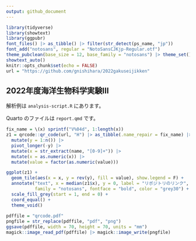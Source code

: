 ```yaml
---
output: github_document
---
```


```r
library(tidyverse)
library(showtext)
library(ggpubr)
font_files() |> as_tibble() |> filter(str_detect(ps_name, "jp"))
font_add("notosans", regular = "NotoSansCJKjp-Regular.otf")
theme_pubclean(base_size = 12, base_family = "notosans") |> theme_set()
showtext_auto()
knitr::opts_chunk$set(echo = FALSE)
url = "https://github.com/gnishihara/2022gakuseijikken"
```

## 2022年度海洋生物科学実験III

解析例は `analysis-script.R` にあります。

Quarto のファイルは `report.qmd` です。

```r
fix_name = \(x) sprintf("V%04d", 1:length(x))
z1 = qrcode::qr_code(url, "H") |> as_tibble(.name_repair = fix_name) |> 
  mutate(y = 1:n()) |> 
  pivot_longer(-y) |> 
  mutate(x = str_extract(name, "[0-9]+")) |> 
  mutate(x = as.numeric(x)) |> 
  mutate(value = factor(as.numeric(value)))

ggplot(z1) + 
  geom_tile(aes(x = x, y = rev(y), fill = value), show.legend = F) +
  annotate("text", x = median(z1$x), y = 0, label = "リポジトリのリンク", 
           family = "notosans", fontface = "bold", color = "grey30") +
  scale_fill_grey(start = 1, end = 0) +
  coord_equal() +
  theme_void()
  
pdffile = "qrcode.pdf"
pngfile = str_replace(pdffile, "pdf", "png")
ggsave(pdffile, width = 70, height = 70, units = "mm")
magick::image_read_pdf(pdffile) |> magick::image_write(pngfile)
```

